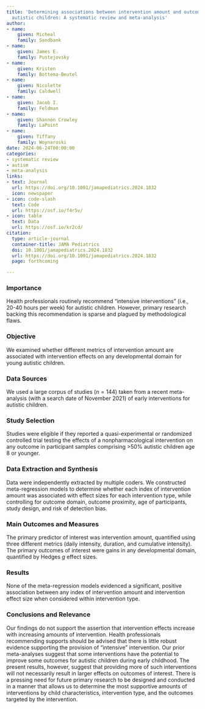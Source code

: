 ```yaml
---
title: 'Determining associations between intervention amount and outcomes for young
  autistic children: A systematic review and meta-analysis'
author:
- name:
    given: Micheal
    family: Sandbank
- name:
    given: James E.
    family: Pustejovsky
- name:
    given: Kristen
    family: Bottema-Beutel
- name:
    given: Nicolette
    family: Caldwell
- name:
    given: Jacob I.
    family: Feldman
- name:
    given: Shannon Crowley
    family: LaPoint
- name:
    given: Tiffany
    family: Woynaroski
date: 2024-06-24T00:00:00
categories:
- systematic review
- autism
- meta-analysis
links:
- text: Journal
  url: https://doi.org/10.1001/jamapediatrics.2024.1832
  icon: newspaper
- icon: code-slash
  text: Code
  url: https://osf.io/f4r5v/
- icon: table
  text: Data
  url: https://osf.io/kr2cd/
citation:
  type: article-journal
  container-title: JAMA Pediatrics
  doi: 10.1001/jamapediatrics.2024.1832
  url: https://doi.org/10.1001/jamapediatrics.2024.1832
  page: forthcoming

---
```


### Importance

Health professionals routinely recommend "intensive interventions" (i.e., 20-40 hours per week) for autistic children. However, primary research backing this recommendation is sparse and plagued by methodological flaws. 

### Objective

We examined whether different metrics of intervention amount are associated with intervention effects on any developmental domain for young autistic children.

### Data Sources

We used a large corpus of studies $(n = 144)$ taken from a recent meta-analysis (with a search date of November 2021) of early interventions for autistic children. 

### Study Selection

Studies were eligible if they reported a quasi-experimental or randomized controlled trial testing the effects of a nonpharmacological intervention on any outcome in participant samples comprising >50% autistic children age 8 or younger. 

### Data Extraction and Synthesis

Data were independently extracted by multiple coders. We constructed meta-regression models to determine whether each index of intervention amount was associated with effect sizes for each intervention type, while controlling for outcome domain, outcome proximity, age of participants, study design, and risk of detection bias. 

### Main Outcomes and Measures

The primary predictor of interest was intervention amount, quantified using three different metrics (daily intensity, duration, and cumulative intensity). The primary outcomes of interest were gains in any developmental domain, quantified by Hedges $g$ effect sizes.

### Results

None of the meta-regression models evidenced a significant, positive association between any index of intervention amount and intervention effect size when considered within intervention type. 

### Conclusions and Relevance

Our findings do not support the assertion that intervention effects increase with increasing amounts of intervention. Health professionals recommending supports should be advised that there is little robust evidence supporting the provision of "intensive" intervention. Our prior meta-analyses suggest that some interventions have the potential to improve some outcomes for autistic children during early childhood. The present results, however, suggest that providing more of such interventions will not necessarily result in larger effects on outcomes of interest. There is a pressing need for future primary research to be designed and conducted in a manner that allows us to determine the most supportive amounts of interventions by child characteristics, intervention type, and the outcomes targeted by the intervention. 

